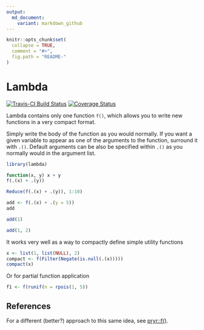 ```yaml
---
output:
  md_document:
    variant: markdown_github
---
```


<!-- README.md is generated from README.Rmd. Please edit that file -->

```r
knitr::opts_chunk$set(
  collapse = TRUE,
  comment = "#>",
  fig.path = "README-"
)
```
# Lambda

[![Travis-CI Build Status](https://travis-ci.org/jimhester/lambda.svg?branch=master)](https://travis-ci.org/jimhester/lambda)
[![Coverage Status](https://img.shields.io/codecov/c/github/jimhester/lambda/master.svg)](https://codecov.io/github/jimhester/lambda?branch=master)

Lambda contains only one function `f()`, which allows you to write new
functions in a very compact format.

Simply write the body of the function as you would normally.  If you want a
given variable to appear as one of the arguments to the function, surround it with
`.()`.  Default arguments can be also be specified within `.()` as you normally
would in the argument list.


```r
library(lambda)

function(x, y) x + y
f(.(x) + .(y))

Reduce(f(.(x) + .(y)), 1:10)

add <- f(.(x) + .(y = 5))
add

add(1)

add(1, 2)
```

It works very well as a way to compactly define simple utility functions
```r
x <- list(1, list(NULL), 2)
compact <- f(Filter(Negate(is.null(.(x)))))
compact(x)
```

Or for partial function application
```r
f1 <- f(runif(n = rpois(1, 5))
```

## References

For a different (better?) approach to this same idea, see
[pryr::f()](https://github.com/hadley/pryr/blob/master/R/f.r).
